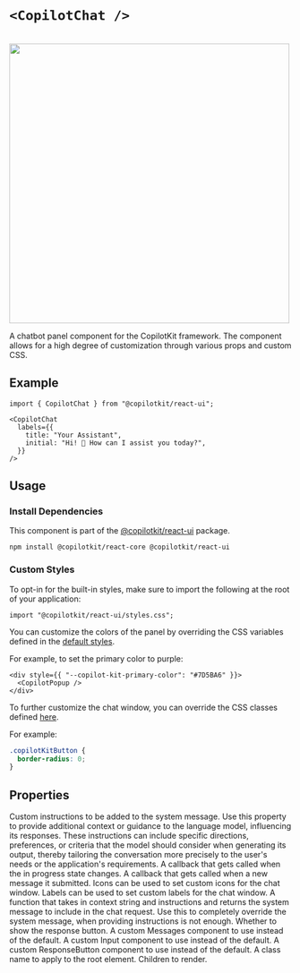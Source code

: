 
# `<CopilotChat />`

<br/>
<img src="/images/CopilotChat.gif" width="500" />

A chatbot panel component for the CopilotKit framework. The component allows for a high degree
of customization through various props and custom CSS.
 
## Example

```tsx
import { CopilotChat } from "@copilotkit/react-ui";

<CopilotChat
  labels={{
    title: "Your Assistant",
    initial: "Hi! 👋 How can I assist you today?",
  }}
/>
```

## Usage

### Install Dependencies

This component is part of the [@copilotkit/react-ui](https://npmjs.com/package/@copilotkit/react-ui) package.

```shell npm2yarn \"@copilotkit/react-ui"\
npm install @copilotkit/react-core @copilotkit/react-ui
```

### Custom Styles

To opt-in for the built-in styles, make sure to import the following at the root of your application:

```tsx
import "@copilotkit/react-ui/styles.css";
```

You can customize the colors of the panel by overriding the CSS variables
defined in the [default styles](https://github.com/CopilotKit/CopilotKit/blob/main/CopilotKit/packages/react-ui/src/css/colors.css).
 
For example, to set the primary color to purple:

```tsx
<div style={{ "--copilot-kit-primary-color": "#7D5BA6" }}>
  <CopilotPopup />
</div>
```
 
To further customize the chat window, you can override the CSS classes defined
[here](https://github.com/CopilotKit/CopilotKit/blob/main/CopilotKit/packages/react-ui/src/css/).
 
For example:
 
```css
.copilotKitButton {
  border-radius: 0;
}
```

## Properties

<PropertyReference name="instructions" type="string" >
Custom instructions to be added to the system message. Use this property to
  provide additional context or guidance to the language model, influencing
  its responses. These instructions can include specific directions,
  preferences, or criteria that the model should consider when generating
  its output, thereby tailoring the conversation more precisely to the
  user's needs or the application's requirements.
</PropertyReference>

<PropertyReference name="onInProgress" type="(inProgress: boolean) => void" >
A callback that gets called when the in progress state changes.
</PropertyReference>

<PropertyReference name="onSubmitMessage" type="(message: string) => void" >
A callback that gets called when a new message it submitted.
</PropertyReference>

<PropertyReference name="icons" type="CopilotChatIcons" >
Icons can be used to set custom icons for the chat window.
</PropertyReference>

<PropertyReference name="labels" type="CopilotChatLabels" >
Labels can be used to set custom labels for the chat window.
</PropertyReference>

<PropertyReference name="makeSystemMessage" type="SystemMessageFunction" >
A function that takes in context string and instructions and returns
  the system message to include in the chat request.
  Use this to completely override the system message, when providing
  instructions is not enough.
</PropertyReference>

<PropertyReference name="showResponseButton" type="boolean" >
Whether to show the response button.
</PropertyReference>

<PropertyReference name="Messages" type="React.ComponentType<MessagesProps>" >
A custom Messages component to use instead of the default.
</PropertyReference>

<PropertyReference name="Input" type="React.ComponentType<InputProps>" >
A custom Input component to use instead of the default.
</PropertyReference>

<PropertyReference name="ResponseButton" type="React.ComponentType<ResponseButtonProps>" >
A custom ResponseButton component to use instead of the default.
</PropertyReference>

<PropertyReference name="className" type="string" >
A class name to apply to the root element.
</PropertyReference>

<PropertyReference name="children" type="React.ReactNode" >
Children to render.
</PropertyReference>

